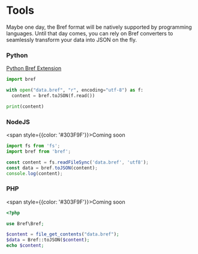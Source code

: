 # Tools

Maybe one day, the Bref format will be natively supported by programming languages. Until that day comes, you can rely on Bref converters to seamlessly transform your data into JSON on the fly.

### Python
[Python Bref Extension](https://github.com/mrfrkayvaz/bref)

```python copy
import bref

with open("data.bref", "r", encoding="utf-8") as f:
  content = bref.toJSON(f.read())

print(content)
```

### NodeJS
<span style={{color: '#303F9F'}}>Coming soon</span>

```js
import fs from 'fs';
import bref from 'bref';

const content = fs.readFileSync('data.bref', 'utf8');
const data = bref.toJSON(content);
console.log(content);
```

### PHP
<span style={{color: '#303F9F'}}>Coming soon</span>

```php
<?php

use Bref\Bref;

$content = file_get_contents("data.bref");
$data = Bref::toJSON($content);
echo $content;
```